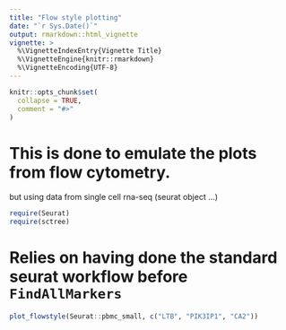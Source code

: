```yaml
---
title: "Flow style plotting"
date: "`r Sys.Date()`"
output: rmarkdown::html_vignette
vignette: >
  %\VignetteIndexEntry{Vignette Title}
  %\VignetteEngine{knitr::rmarkdown}
  %\VignetteEncoding{UTF-8}
---
```


```r
knitr::opts_chunk$set(
  collapse = TRUE,
  comment = "#>"
)
```

# This is done to emulate the plots from flow cytometry.

but using data from single cell rna-seq (seurat object ...)


```r
require(Seurat)
require(sctree)
```

# Relies on having done the standard seurat workflow before `FindAllMarkers`

```r
plot_flowstyle(Seurat::pbmc_small, c("LTB", "PIK3IP1", "CA2"))
```

 
